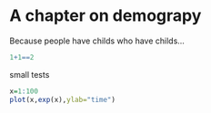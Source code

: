 # A chapter on demograpy

Because people have childs who have childs...

```r
1+1==2
```

small tests

```r
x=1:100
plot(x,exp(x),ylab="time")
```


